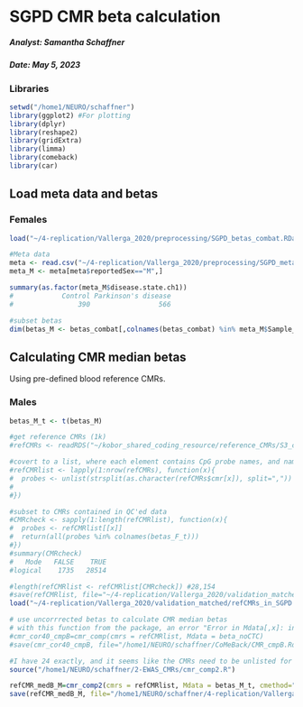 SGPD CMR beta calculation
===============================================================

##### Analyst: Samantha Schaffner
##### Date: May 5, 2023

### Libraries
```r
setwd("/home1/NEURO/schaffner")
library(ggplot2) #For plotting
library(dplyr)
library(reshape2)
library(gridExtra)
library(limma)
library(comeback)
library(car)
```

## Load meta data and betas

### Females
```r
load("~/4-replication/Vallerga_2020/preprocessing/SGPD_betas_combat.RData")

#Meta data
meta <- read.csv("~/4-replication/Vallerga_2020/preprocessing/SGPD_meta_celltypePCs_age.csv")
meta_M <- meta[meta$reportedSex=="M",]

summary(as.factor(meta_M$disease.state.ch1))
#            Control Parkinson's disease 
#                390                 566 

#subset betas
dim(betas_M <- betas_combat[,colnames(betas_combat) %in% meta_M$Sample_Name]) #424699    956
```

## Calculating CMR median betas

Using pre-defined blood reference CMRs. 

### Males
```r
betas_M_t <- t(betas_M)

#get reference CMRs (1k)
#refCMRs <- readRDS("~/kobor_shared_coding_resource/reference_CMRs/S3_cmr_Scor30_mxd1K.rds")

#covert to a list, where each element contains CpG probe names, and names correspond to chromosome
#refCMRlist <- lapply(1:nrow(refCMRs), function(x){
#  probes <- unlist(strsplit(as.character(refCMRs$cmr[x]), split=","))
#  
#})

#subset to CMRs contained in QC'ed data
#CMRcheck <- sapply(1:length(refCMRlist), function(x){
#  probes <- refCMRlist[[x]]
#  return(all(probes %in% colnames(betas_F_t)))
#})
#summary(CMRcheck)
#   Mode   FALSE    TRUE 
#logical    1735   28514 

#length(refCMRlist <- refCMRlist[CMRcheck]) #28,154
#save(refCMRlist, file="~/4-replication/Vallerga_2020/validation_matched/refCMRs_in_SGPD.RData")
load("~/4-replication/Vallerga_2020/validation_matched/refCMRs_in_SGPD.RData")

# use uncorrrected betas to calculate CMR median betas
# with this function from the package, an error "Error in Mdata[,x]: index type "list" is incorrect" occurs.  Looking at cmr_comp, line 22 specifies to unlist all the CMRs into one vector (as opposed to a list of lists containing CMRs per chromosome) only if there are fewer than 24 chromosomes. 
#cmr_cor40_cmpB=cmr_comp(cmrs = refCMRlist, Mdata = beta_noCTC)
#save(cmr_cor40_cmpB, file="/home1/NEURO/schaffner/CoMeBack/CMR_cmpB.Rdata")

#I have 24 exactly, and it seems like the CMRs need to be unlisted for the next part of the function to work. I commented out this line and saved a new R script, "cmr_comp2.R," which I will try on my data.
source("/home1/NEURO/schaffner/2-EWAS_CMRs/cmr_comp2.R")

refCMR_medB_M=cmr_comp2(cmrs = refCMRlist, Mdata = betas_M_t, cmethod="median")
save(refCMR_medB_M, file="/home1/NEURO/schaffner/4-replication/Vallerga_2020/SGPD_refCMR_medB_M_unmatched.RData")
```
